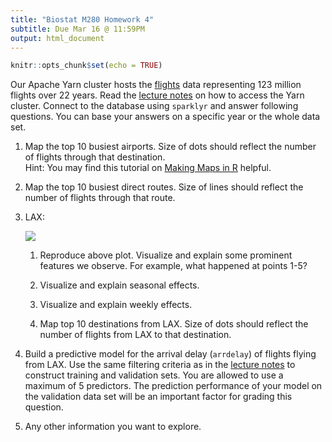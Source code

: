 ```yaml
---
title: "Biostat M280 Homework 4"
subtitle: Due Mar 16 @ 11:59PM
output: html_document
---
```


```r
knitr::opts_chunk$set(echo = TRUE)
```

Our Apache Yarn cluster hosts the [flights](http://stat-computing.org/dataexpo/2009/the-data.html) data representing 123 million flights over 22 years. Read the [lecture notes](http://hua-zhou.github.io/teaching/biostatm280-2018winter/slides/12-sparklyr/sparklyr-flights.html) on how to access the Yarn cluster. Connect to the database using `sparklyr` and answer following questions. You can base your answers on a specific year or the whole data set.

1. Map the top 10 busiest airports. Size of dots should reflect the number of flights through that destination.  
Hint: You may find this tutorial on [Making Maps in R](http://eriqande.github.io/rep-res-web/lectures/making-maps-with-R.html) helpful.

0. Map the top 10 busiest direct routes. Size of lines should reflect the number of flights through that route.

0. LAX:
  
    <p align="center">
    ![](./lax-by-day-98-08.png)
    </p>

    1. Reproduce above plot. Visualize and explain some prominent features we observe. For example, what happened at points 1-5?

    0. Visualize and explain seasonal effects.
  
    0. Visualize and explain weekly effects.
  
    0. Map top 10 destinations from LAX. Size of dots should reflect the number of flights from LAX to that destination.
    
0. Build a predictive model for the arrival delay (`arrdelay`) of flights flying from LAX. Use the same filtering criteria as in the [lecture notes](http://hua-zhou.github.io/teaching/biostatm280-2018winter/slides/12-sparklyr/sparklyr-flights.html) to construct training and validation sets. You are allowed to use a maximum of 5 predictors. The prediction performance of your model on the validation data set will be an important factor for grading this question.
    
0. Any other information you want to explore.
  